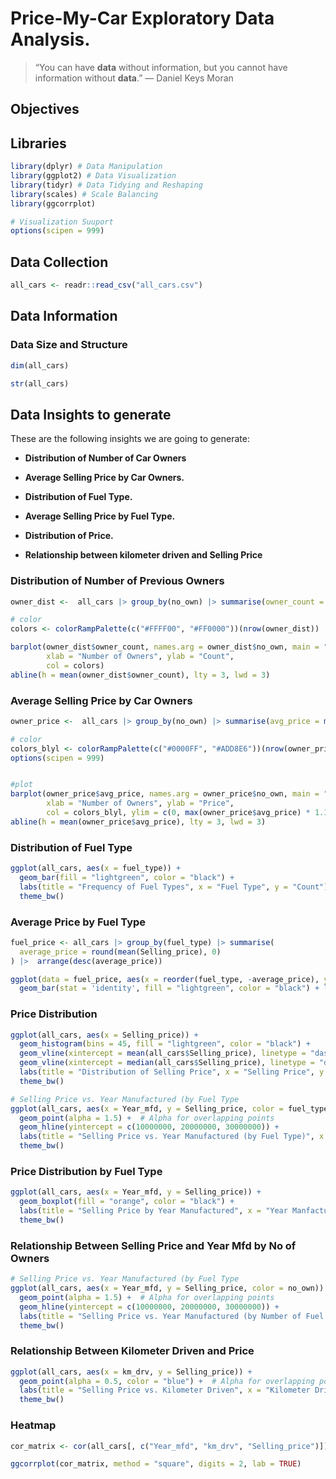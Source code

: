 # Price-My-Car Exploratory Data Analysis.

> "You can have **data** without information, but you cannot have information without **data**." --- Daniel Keys Moran

## Objectives

## Libraries

```r
library(dplyr) # Data Manipulation
library(ggplot2) # Data Visualization
library(tidyr) # Data Tidying and Reshaping
library(scales) # Scale Balancing
library(ggcorrplot)
```

```r
# Visualization Suuport
options(scipen = 999)
```

## Data Collection

```r
all_cars <- readr::read_csv("all_cars.csv")
```

## Data Information

### Data Size and Structure

```r
dim(all_cars)

str(all_cars)
```

## Data Insights to generate

These are the following insights we are going to generate:

-   **Distribution of Number of Car Owners**

-   **Average Selling Price by Car Owners.**

-   **Distribution of Fuel Type.**

-   **Average Selling Price by Fuel Type.**

-   **Distribution of Price.**

-   **Relationship between kilometer driven and Selling Price**

### Distribution of Number of Previous Owners

```r
owner_dist <-  all_cars |> group_by(no_own) |> summarise(owner_count = n()) |> arrange(desc(owner_count))

# color 
colors <- colorRampPalette(c("#FFFF00", "#FF0000"))(nrow(owner_dist))

barplot(owner_dist$owner_count, names.arg = owner_dist$no_own, main = "Distribution of Number of Previous  Owners", 
        xlab = "Number of Owners", ylab = "Count",
        col = colors)
abline(h = mean(owner_dist$owner_count), lty = 3, lwd = 3)
```

### Average Selling Price by Car Owners

```r
owner_price <-  all_cars |> group_by(no_own) |> summarise(avg_price = mean(Selling_price)) |> arrange(desc(avg_price))

# color
colors_blyl <- colorRampPalette(c("#0000FF", "#ADD8E6"))(nrow(owner_price))
options(scipen = 999)


#plot
barplot(owner_price$avg_price, names.arg = owner_price$no_own, main = "Distribution of prices by Number of Previous  Owners", 
        xlab = "Number of Owners", ylab = "Price",
        col = colors_blyl, ylim = c(0, max(owner_price$avg_price) * 1.1))
abline(h = mean(owner_price$avg_price), lty = 3, lwd = 3)
```

### Distribution of Fuel Type

```r
ggplot(all_cars, aes(x = fuel_type)) +
  geom_bar(fill = "lightgreen", color = "black") +
  labs(title = "Frequency of Fuel Types", x = "Fuel Type", y = "Count") +
  theme_bw()
```

### Average Price by Fuel Type

```r
fuel_price <- all_cars |> group_by(fuel_type) |> summarise(
  average_price = round(mean(Selling_price), 0)
) |>  arrange(desc(average_price))

ggplot(data = fuel_price, aes(x = reorder(fuel_type, -average_price), y = average_price, fill = fuel_type)) +
  geom_bar(stat = 'identity', fill = "lightgreen", color = "black") + labs(title = "Average Prices of Cars by Fuel Type", y = "Average Price", x = "Fuel Type")
```

### Price Distribution

```r
ggplot(all_cars, aes(x = Selling_price)) +
  geom_histogram(bins = 45, fill = "lightgreen", color = "black") +
  geom_vline(xintercept = mean(all_cars$Selling_price), linetype = "dashed", color = "red", linewidth = 1) + 
  geom_vline(xintercept = median(all_cars$Selling_price), linetype = "dashed", color = "blue", linewidth = 1) +
  labs(title = "Distribution of Selling Price", x = "Selling Price", y = "Frequency") +
  theme_bw()
```

```r
# Selling Price vs. Year Manufactured (by Fuel Type
ggplot(all_cars, aes(x = Year_mfd, y = Selling_price, color = fuel_type)) +
  geom_point(alpha = 1.5) +  # Alpha for overlapping points
  geom_hline(yintercept = c(10000000, 20000000, 30000000)) +
  labs(title = "Selling Price vs. Year Manufactured (by Fuel Type)", x = "Year Manufactured", y = "Selling Price") +
  theme_bw()
```

### Price Distribution by Fuel Type

```r
ggplot(all_cars, aes(x = Year_mfd, y = Selling_price)) +
  geom_boxplot(fill = "orange", color = "black") +
  labs(title = "Selling Price by Year Manufactured", x = "Year Manfactured", y = "Selling Price") +
  theme_bw()
```

### Relationship Between Selling Price and  Year Mfd by No of Owners

```r
# Selling Price vs. Year Manufactured (by Fuel Type
ggplot(all_cars, aes(x = Year_mfd, y = Selling_price, color = no_own)) +
  geom_point(alpha = 1.5) +  # Alpha for overlapping points
  geom_hline(yintercept = c(10000000, 20000000, 30000000)) +
  labs(title = "Selling Price vs. Year Manufactured (by Number of Fuel Type)", x = "Year Manufactured", y = "Selling Price") +
  theme_bw()
```

### Relationship Between Kilometer Driven and Price

```r
ggplot(all_cars, aes(x = km_drv, y = Selling_price)) +
  geom_point(alpha = 0.5, color = "blue") +  # Alpha for overlapping points
  labs(title = "Selling Price vs. Kilometer Driven", x = "Kilometer Driven", y = "Selling Price") +
  theme_bw()
```

### Heatmap

```r
cor_matrix <- cor(all_cars[, c("Year_mfd", "km_drv", "Selling_price")]) # Select numerical cols

ggcorrplot(cor_matrix, method = "square", digits = 2, lab = TRUE)
```

